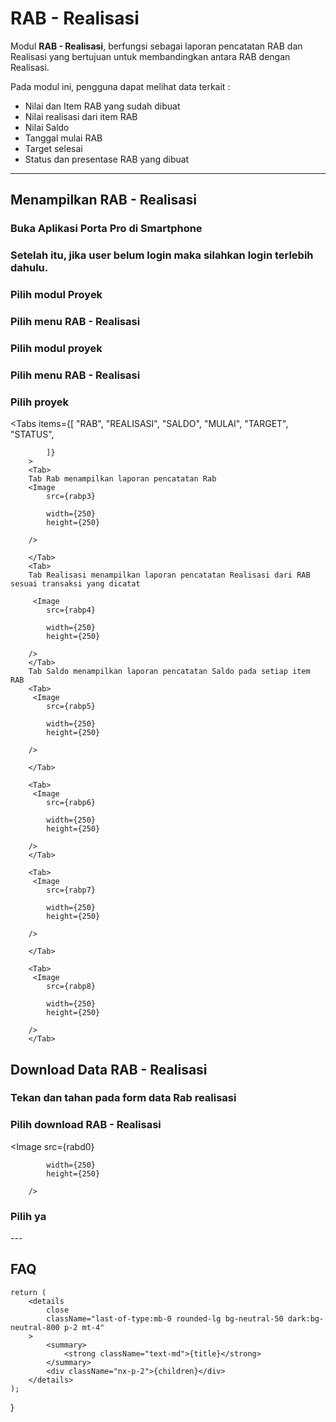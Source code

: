 




# RAB - Realisasi

Modul **RAB - Realisasi**, berfungsi sebagai laporan pencatatan RAB dan Realisasi yang bertujuan untuk membandingkan antara RAB dengan Realisasi.

Pada modul ini, pengguna dapat melihat data terkait :

-   Nilai dan Item RAB yang sudah dibuat
-   Nilai realisasi dari item RAB
-   Nilai Saldo
-   Tanggal mulai RAB
-   Target selesai
-   Status dan presentase RAB yang dibuat

---

## Menampilkan RAB - Realisasi

<Steps>

### Buka Aplikasi Porta Pro di Smartphone

### Setelah itu, jika user belum login maka silahkan login terlebih dahulu.

### Pilih modul Proyek

### Pilih menu RAB - Realisasi

### Pilih modul proyek

### Pilih menu RAB - Realisasi

### Pilih proyek

<Tabs
    items={[
                "RAB",
                "REALISASI",
                "SALDO",
                "MULAI",
                "TARGET",
                "STATUS",
                                
            ]}
        >
        <Tab>
        Tab Rab menampilkan laporan pencatatan Rab 
        <Image
            src={rabp3}
            
            width={250}
            height={250}
                
        />

        </Tab>
        <Tab>
        Tab Realisasi menampilkan laporan pencatatan Realisasi dari RAB sesuai transaksi yang dicatat 

         <Image
            src={rabp4}
            
            width={250}
            height={250}
                
        />
        </Tab>
        Tab Saldo menampilkan laporan pencatatan Saldo pada setiap item RAB 
        <Tab>
         <Image
            src={rabp5}
            
            width={250}
            height={250}
                
        />

        </Tab>
        
        <Tab>
         <Image
            src={rabp6}
            
            width={250}
            height={250}
                
        />
        </Tab>

        <Tab>
         <Image
            src={rabp7}
            
            width={250}
            height={250}
                
        />

        </Tab>

        <Tab>
         <Image
            src={rabp8}
            
            width={250}
            height={250}
                
        />
        </Tab>


</Tabs>

</Steps>

## Download Data RAB - Realisasi

<Steps>

### Tekan dan tahan pada form data Rab realisasi

### Pilih download RAB - Realisasi 

<Image
            src={rabd0}
            
            width={250}
            height={250}
                
        />

### Pilih ya

</Steps>
---

## FAQ

    return (
        <details
            close
            className="last-of-type:mb-0 rounded-lg bg-neutral-50 dark:bg-neutral-800 p-2 mt-4"
        >
            <summary>
                <strong className="text-md">{title}</strong>
            </summary>
            <div className="nx-p-2">{children}</div>
        </details>
    );
}

<FAQBox title="">
  
</FAQBox>
